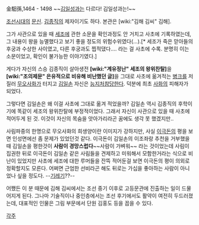金馹孫,1464 - 1498
~~[[김일성]]과는 다르다! 김일성과는!~~

[[조선시대]]의 [[문신]]. [[김종직]]의 제자이기도 하다. 본관은 [wiki:"김해 김씨" 김해].

그가 사관으로 있을 때 [[세조]]에 관한 소문을 확인과정도 안 거치고 사초에 기록하였는데, 그 내용이 왕을 능멸했다고 보기 좋을 정도의 위험수위였다(...).[* 세조가 죽은 맏아들의 후궁과 수상한 사이였고, 다른 후궁과도 찝적댔다.... 라는 걸 사초에 수록. 분명히 이는 소문이었고, 확인이 불가능한 이야기였다.]

게다가 자신의 스승 김종직이 살아생전 '''[wiki:"계유정난" 세조의 왕위찬탈]'''을 '''[wiki:"조의제문" 은유적으로 비유해 비난했던 글]'''을 그대로 사초에 옮겨적는 [[병크]]를 저질러 [[무오사화]]가 터지고 [[김일손]] 자신은 [[능지처참]]당한다. 덕분에 최초 [[사화]]의 피해자가 되었다. 

그렇다면 김일손은 왜 이걸 사초에 그대로 옮겨 적었을까? 김일손 역시 김종직의 후학이기에 똑같이 세조의 왕위찬탈에 부정적이었다. 그래서 자신이 사관으로 있을 때 사초에 적어두게 된 것. 이것이 자신의 목숨을 앗아가리라곤 꿈에도 생각 못 했겠지만..

사림파중의 한명으로 무오사화의 희생양이란 이미지가 강하지만, 사실 [[이극돈]]의 평을 보면 인성면에선 좀 문제가 있었던것 같다. 이극돈이 김일손의 이조좌랑 추천을 거부했을때 김일손을 평한것이 '''사람이 경망스럽다'''~~사람이 가벼워~~ 라는 것이었는데 사림이 집권한 뒤로 이극돈이 김일손 같은 사림들을 견제하고 미워해서 모함한거라는 식으로 비난이 있었지만 사초에 세조에 대한 루머들을 잔뜩 적어둔걸 보면 이극돈의 평이 의외로 정확할지도 모른다. 어쩌면 근엄한 선비라곤 해도 뒤로는 가십을 좋아하는 사람이 아니었나 싶을 정도다. --[[기레기]]??--

어쨌든 이 분 때문에 김해 김씨에서는 조선 중기 이후로 고등문관에 진출하는 일이 드물어지게 된다. 그나마 기술직이나 중인층에서는 조선 후기에서도 활약이 여전히 두드러졌는데, 대표적인 인물은 그림 부문에서 단원 김홍도 등을 꼽을 수 있다.

[[각주]]
